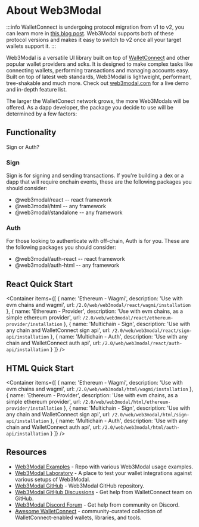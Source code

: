 
# About Web3Modal

:::info
WalletConnect is undergoing protocol migration from v1 to v2, you can learn more in [this blog post](https://medium.com/walletconnect/how-to-prepare-for-the-walletconnect-v1-0-shutdown-1a954da1dbff).
Web3Modal supports both of these protocol versions and makes it easy to switch to v2 once all your target wallets support it.
:::

Web3Modal is a versatile UI library built on top of [WalletConnect](https://walletconnect.com) and other popular wallet providers and sdks.
It is designed to make complex tasks like connecting wallets, performing transactions and managing accounts easy.
Built on top of latest web standards, Web3Modal is lightweight, performant, tree-shakable and much more.
Check out [web3modal.com](https://web3modal.com) for a live demo and in-depth feature list.

The larger the WalletConect network grows, the more Web3Modals will be offered. As a dapp developer, the package you decide to use will be determined by a few factors:

## Functionality

Sign or Auth?

### Sign

Sign is for signing and sending transactions. If you're building a dex or a dapp that will require onchain events, these are the following packages you should consider:

- @web3modal/react
-- react framework
- @web3modal/html
-- any framework
- @web3modal/standalone
-- any framework



### Auth

For those looking to authenticate with off-chain, Auth is for you. These are the following packages you should consider:

- @web3modal/auth-react
-- react framework
- @web3modal/auth-html
-- any framework



## React Quick Start

<Container
  items={[
    {
      name: 'Ethereum - Wagmi',
      description: 'Use with evm chains and wagmi',
      url: `/2.0/web/web3modal/react/wagmi/installation`
    },
    {
      name: 'Ethereum - Provider',
      description: 'Use with evm chains, as a simple ethereum provider',
      url: `/2.0/web/web3modal/react/ethereum-provider/installation`
    },
    {
      name: 'Multichain - Sign',
      description: 'Use with any chain and WalletConnect sign api',
      url: `/2.0/web/web3modal/react/sign-api/installation`
    },
    {
      name: 'Multichain - Auth',
      description: 'Use with any chain and WalletConnect auth api',
      url: `/2.0/web/web3modal/react/auth-api/installation`
    }
  ]}
/>

## HTML Quick Start

<Container
  items={[
    {
      name: 'Ethereum - Wagmi',
      description: 'Use with evm chains and wagmi',
      url: `/2.0/web/web3modal/html/wagmi/installation`
    },
    {
      name: 'Ethereum - Provider',
      description: 'Use with evm chains, as a simple ethereum provider',
      url: `/2.0/web/web3modal/html/ethereum-provider/installation`
    },
    {
      name: 'Multichain - Sign',
      description: 'Use with any chain and WalletConnect sign api',
      url: `/2.0/web/web3modal/html/sign-api/installation`
    },
    {
      name: 'Multichain - Auth',
      description: 'Use with any chain and WalletConnect auth api',
      url: `/2.0/web/web3modal/html/auth-api/installation`
    }
  ]}
/>

## Resources

- [Web3Modal Examples](https://github.com/WalletConnect/web3modal-examples) - Repo with various Web3Modal usage examples.
- [Web3Modal Laboratory](https://lab.web3modal.com) - A place to test your wallet integrations against various setups of Web3Modal.
- [Web3Modal GitHub](https://github.com/WalletConnect/web3modal) - Web3Modal GitHub repository.
- [Web3Modal GitHub Discussions](https://github.com/orgs/WalletConnect/discussions/categories/web3modal-sdk-support) - Get help from WalletConnect team on GitHub.
- [Web3Modal Discord Forum](https://discord.com/channels/492410046307631105/1040016448157925467) - Get help from community on Discord.
- [Awesome WalletConnect](https://github.com/WalletConnect/awesome-walletconnect) - community-curated collection of WalletConnect-enabled wallets, libraries, and tools.
